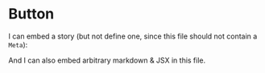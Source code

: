 
# Button

I can embed a story (but not define one, since this file should not contain a `Meta`):

<Story id="chart-line--basic" />

And I can also embed arbitrary markdown & JSX in this file.
